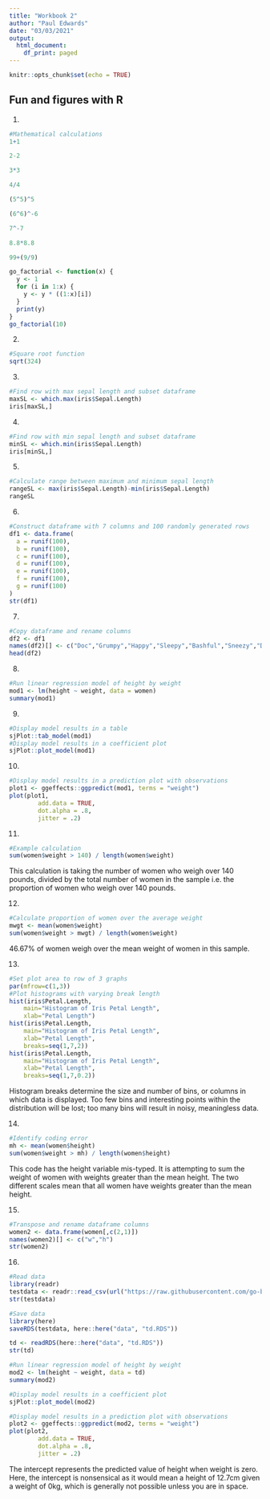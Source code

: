 ```yaml
---
title: "Workbook 2"
author: "Paul Edwards"
date: "03/03/2021"
output:
  html_document:
    df_print: paged
---
```


```r
knitr::opts_chunk$set(echo = TRUE)
```

## Fun and figures with R

1.
```r
#Mathematical calculations
1+1

2-2

3*3

4/4

(5^5)^5

(6^6)^-6

7^-7

8.8*8.8

99+(9/9)

go_factorial <- function(x) {
  y <- 1
  for (i in 1:x) {
    y <- y * ((1:x)[i])
  }
  print(y)
}
go_factorial(10)
```

2.
```r
#Square root function
sqrt(324)
```

3.
```r
#Find row with max sepal length and subset dataframe
maxSL <- which.max(iris$Sepal.Length)
iris[maxSL,]
```

4.
```r
#Find row with min sepal length and subset dataframe
minSL <- which.min(iris$Sepal.Length)
iris[minSL,]
```

5.
```r
#Calculate range between maximum and minimum sepal length
rangeSL <- max(iris$Sepal.Length)-min(iris$Sepal.Length)
rangeSL
```

6.
```r
#Construct dataframe with 7 columns and 100 randomly generated rows
df1 <- data.frame(
  a = runif(100),
  b = runif(100),
  c = runif(100),
  d = runif(100),
  e = runif(100),
  f = runif(100),
  g = runif(100)
)
str(df1)
```

7.
```r
#Copy dataframe and rename columns
df2 <- df1
names(df2)[] <- c("Doc","Grumpy","Happy","Sleepy","Bashful","Sneezy","Dopey")
head(df2)
```

8.
```r
#Run linear regression model of height by weight
mod1 <- lm(height ~ weight, data = women)
summary(mod1)
```

9.
```r
#Display model results in a table
sjPlot::tab_model(mod1)
#Display model results in a coefficient plot
sjPlot::plot_model(mod1)
```

10.
```r
#Display model results in a prediction plot with observations
plot1 <- ggeffects::ggpredict(mod1, terms = "weight")
plot(plot1,
        add.data = TRUE,
        dot.alpha = .8,
        jitter = .2)
```

11.
```r
#Example calculation
sum(women$weight > 140) / length(women$weight)
```

This calculation is taking the number of women who weigh over 140 pounds, divided by the total number of women in the sample i.e. the proportion of women who weigh over 140 pounds.

12.
```r
#Calculate proportion of women over the average weight
mwgt <- mean(women$weight)
sum(women$weight > mwgt) / length(women$weight)
```
46.67% of women weigh over the mean weight of women in this sample.

13.
```r
#Set plot area to row of 3 graphs
par(mfrow=c(1,3))
#Plot histograms with varying break length
hist(iris$Petal.Length,
    main="Histogram of Iris Petal Length",
    xlab="Petal Length")
hist(iris$Petal.Length,
    main="Histogram of Iris Petal Length",
    xlab="Petal Length",
    breaks=seq(1,7,2))
hist(iris$Petal.Length,
    main="Histogram of Iris Petal Length",
    xlab="Petal Length",
    breaks=seq(1,7,0.2))
```

Histogram breaks determine the size and number of bins, or columns in which data is displayed. Too few bins and interesting points within the distribution will be lost; too many bins will result in noisy, meaningless data.

14.
```r
#Identify coding error
mh <- mean(women$height)
sum(women$weight > mh) / length(women$height)
```
This code has the height variable mis-typed. It is attempting to sum the weight of women with weights greater than the mean height. The two different scales mean that all women have weights greater than the mean height.

15.
```r
#Transpose and rename dataframe columns
women2 <- data.frame(women[,c(2,1)])
names(women2)[] <- c("w","h")
str(women2)
```

16.
```r
#Read data
library(readr)
testdata <- readr::read_csv(url("https://raw.githubusercontent.com/go-bayes/psych-447/main/data/testdata1.csv"))
str(testdata)

#Save data
library(here)
saveRDS(testdata, here::here("data", "td.RDS"))

td <- readRDS(here::here("data", "td.RDS"))
str(td)

#Run linear regression model of height by weight
mod2 <- lm(height ~ weight, data = td)
summary(mod2)

#Display model results in a coefficient plot
sjPlot::plot_model(mod2)

#Display model results in a prediction plot with observations
plot2 <- ggeffects::ggpredict(mod2, terms = "weight")
plot(plot2,
        add.data = TRUE,
        dot.alpha = .8,
        jitter = .2)
```

The intercept represents the predicted value of height when weight is zero. Here, the intercept is nonsensical as it would mean a height of 12.7cm given a weight of 0kg, which is generally not possible unless you are in space.